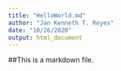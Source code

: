 ```yaml
---
title: "HelloWorld.md"
author: "Jan Kenneth T. Reyes"
date: "10/26/2020"
output: html_document
---
```

##This is a markdown file.